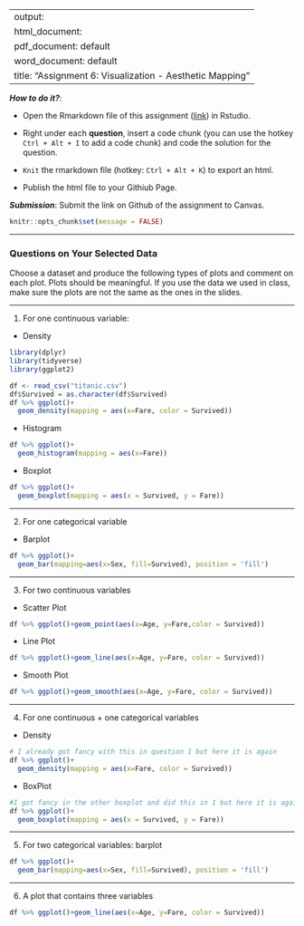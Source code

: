 
---
output: 
  html_document:
  pdf_document: default
  word_document: default
title: "Assignment 6: Visualization - Aesthetic Mapping"
---

***How to do it?***: 

- Open the Rmarkdown file of this assignment ([link](assignment6.Rmd)) in Rstudio. 

- Right under each **question**, insert  a code chunk (you can use the hotkey `Ctrl + Alt + I` to add a code chunk) and code the solution for the question. 

- `Knit` the rmarkdown file (hotkey: `Ctrl + Alt + K`) to export an html.  

-  Publish the html file to your Githiub Page. 

***Submission***: Submit the link on Github of the assignment to Canvas.

```r
knitr::opts_chunk$set(message = FALSE)
```

-------

### Questions on Your Selected Data

Choose a dataset and produce the following types of plots and comment on each plot. Plots should be meaningful. If you use the data we used in class, make sure the plots are not the same as the ones in the slides. 

-------

1. For one continuous variable:

- Density
```r
library(dplyr)
library(tidyverse)
library(ggplot2)

df <- read_csv("titanic.csv")
df$Survived = as.character(df$Survived)
df %>% ggplot()+
  geom_density(mapping = aes(x=Fare, color = Survived))
```

- Histogram 
```r
df %>% ggplot()+
  geom_histogram(mapping = aes(x=Fare))
```

- Boxplot
```r
df %>% ggplot()+
  geom_boxplot(mapping = aes(x = Survived, y = Fare))
```

-------

2. For one categorical variable

- Barplot
```r
df %>% ggplot()+
  geom_bar(mapping=aes(x=Sex, fill=Survived), position = 'fill')
```

-------

3. For two continuous variables

- Scatter Plot
```r
df %>% ggplot()+geom_point(aes(x=Age, y=Fare,color = Survived))
```

- Line Plot
```r
df %>% ggplot()+geom_line(aes(x=Age, y=Fare, color = Survived))
```

- Smooth Plot
```r
df %>% ggplot()+geom_smooth(aes(x=Age, y=Fare, color = Survived))

```

-------

4. For one continuous + one categorical variables

- Density
```r
# I already got fancy with this in question 1 but here it is again
df %>% ggplot()+
  geom_density(mapping = aes(x=Fare, color = Survived))
```

- BoxPlot
```r
#I got fancy in the other boxplot and did this in 1 but here it is again
df %>% ggplot()+
  geom_boxplot(mapping = aes(x = Survived, y = Fare))
```

-------

5. For two categorical variables: barplot
```r
df %>% ggplot()+
  geom_bar(mapping=aes(x=Sex, fill=Survived), position = 'fill')
```


-------

6. A plot that contains three variables
```r
df %>% ggplot()+geom_line(aes(x=Age, y=Fare, color = Survived))
```


